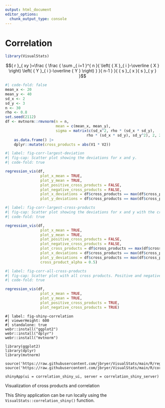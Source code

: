 ```yaml
---
output: html_document
editor_options: 
  chunk_output_type: console
---
```

# Correlation

```r
library(VisualStats)
```



$${ r }_{ xy }=\frac { \frac { \sum _{ i=1 }^{ n }{ \left( { X }_{ i }-\overline { X }  \right) \left( { Y }_{ i }-\overline { Y }  \right)  }  }{ n-1 }  }{ { s }_{ x }{ s }_{ y } }$$


```r
#| code-fold: false
mean_x <- 20
mean_y <- 40
sd_x <- 2
sd_y <- 3
n <- 30
rho <- 0.8
set.seed(2112)
df <- mvtnorm::rmvnorm(n = n,
					   mean = c(mean_x, mean_y),
					   sigma = matrix(c(sd_x^2, rho * (sd_x * sd_y),
					   				 rho * (sd_x * sd_y), sd_y^2), 2, 2)) |>
	as.data.frame() |>
	dplyr::mutate(cross_products = abs(V1 * V2))
```

```r
#| label: fig-corr-largest-deviation
#| fig-cap: Scatter plot showing the deviations for x and y.
#| code-fold: true

regression_vis(df,
				plot_x_mean = TRUE,
				plot_y_mean = TRUE,
				plot_positive_cross_products = FALSE,
				plot_negative_cross_products = FALSE,
				plot_x_deviations = df$cross_products == max(df$cross_products),
				plot_y_deviations = df$cross_products == max(df$cross_products))
```

```r
#| label: fig-corr-largest-cross-products
#| fig-cap: Scatter plot showing the deviations for x and y with the cross product represented as the area of the yellow rectangle.
#| code-fold: true

regression_vis(df,
				plot_x_mean = TRUE,
				plot_y_mean = TRUE,
				plot_positive_cross_products = FALSE,
				plot_negative_cross_products = FALSE,
				plot_cross_products = df$cross_products == max(df$cross_products),
				plot_x_deviations = df$cross_products == max(df$cross_products),
				plot_y_deviations = df$cross_products == max(df$cross_products),
				cross_product_alpha = 0.5)
```


```r
#| label: fig-corr-all-cross-products
#| fig-cap: Scatter plot with all cross products. Positive and negative cross products are represented by blue and red rectangles, respectively.
#| code-fold: true

regression_vis(df,
				plot_x_mean = TRUE,
				plot_y_mean = TRUE,
				plot_positive_cross_products = TRUE,
				plot_negative_cross_products = TRUE)
```




::: {#fig-shiny-correlation}

::: {.figure-content}

```shinylive-r
#| label: fig-shiny-correlation
#| viewerHeight: 600
#| standalone: true
webr::install("ggplot2")
webr::install("dplyr")
webr::install("mvtnorm")

library(ggplot2)
library(dplyr)
library(mvtnorm)

source('https://raw.githubusercontent.com/jbryer/VisualStats/main/R/regression_vis.R')
source('https://raw.githubusercontent.com/jbryer/VisualStats/main/R/correlation_shiny.R')

shinyApp(ui = correlation_shiny_ui, server = correlation_shiny_server)
```

:::

Visualization of cross products and correlation

:::

This Shiny application can be run locally using the `VisualStats::correlation_shiny()` function.
